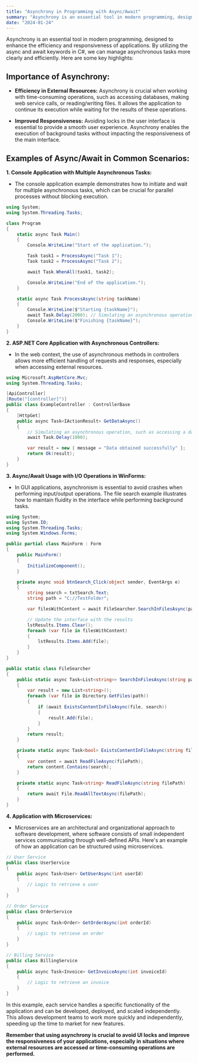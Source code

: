 ```yaml
---
title: "Asynchrony in Programming with Async/Await"
summary: "Asynchrony is an essential tool in modern programming, designed to enhance the efficiency and responsiveness of applications."
date: "2024-01-24"
---
```


Asynchrony is an essential tool in modern programming, designed to enhance the efficiency and responsiveness of applications. By utilizing the async and await keywords in C#, we can manage asynchronous tasks more clearly and efficiently. Here are some key highlights:

## Importance of Asynchrony:
* **Efficiency in External Resources:** Asynchrony is crucial when working with time-consuming operations, such as accessing databases, making web service calls, or reading/writing files. It allows the application to continue its execution while waiting for the results of these operations.

* **Improved Responsiveness:** Avoiding locks in the user interface is essential to provide a smooth user experience. Asynchrony enables the execution of background tasks without impacting the responsiveness of the main interface.

## Examples of Async/Await in Common Scenarios:

**1. Console Application with Multiple Asynchronous Tasks:**

* The console application example demonstrates how to initiate and wait for multiple asynchronous tasks, which can be crucial for parallel processes without blocking execution.


```csharp
using System;
using System.Threading.Tasks;

class Program
{
    static async Task Main()
    {
        Console.WriteLine("Start of the application.");

        Task task1 = ProcessAsync("Task 1");
        Task task2 = ProcessAsync("Task 2");

        await Task.WhenAll(task1, task2);

        Console.WriteLine("End of the application.");
    }

    static async Task ProcessAsync(string taskName)
    {
        Console.WriteLine($"Starting {taskName}");
        await Task.Delay(2000); // Simulating an asynchronous operation
        Console.WriteLine($"Finishing {taskName}");
    }
}

```


**2. ASP.NET Core Application with Asynchronous Controllers:**

* In the web context, the use of asynchronous methods in controllers allows more efficient handling of requests and responses, especially when accessing external resources.


```csharp
using Microsoft.AspNetCore.Mvc;
using System.Threading.Tasks;

[ApiController]
[Route("[controller]")]
public class ExampleController : ControllerBase
{
    [HttpGet]
    public async Task<IActionResult> GetDataAsync()
    {
        // Simulating an asynchronous operation, such as accessing a database
        await Task.Delay(1000);

        var result = new { message = "Data obtained successfully" };
        return Ok(result);
    }
}

```


**3. Async/Await Usage with I/O Operations in WinForms:**

* In GUI applications, asynchronism is essential to avoid crashes when performing input/output operations. The file search example illustrates how to maintain fluidity in the interface while performing background tasks.


```csharp
using System;
using System.IO;
using System.Threading.Tasks;
using System.Windows.Forms;

public partial class MainForm : Form
{
    public MainForm()
    {
        InitializeComponent();
    }

    private async void btnSearch_Click(object sender, EventArgs e)
    {
        string search = txtSearch.Text;
        string path = "C://TestFolder";

        var filesWithContent = await FileSearcher.SearchInFilesAsync(path, search);

        // Update the interface with the results
        lstResults.Items.Clear();
        foreach (var file in filesWithContent)
        {
            lstResults.Items.Add(file);
        }
    }
}

```


```csharp
public static class FileSearcher
{
    public static async Task<List<string>> SearchInFilesAsync(string path, string search)
    {
        var result = new List<string>();
        foreach (var file in Directory.GetFiles(path))
        {
            if (await ExistsContentInFileAsync(file, search))
            {
                result.Add(file);
            }
        }
        return result;
    }

    private static async Task<bool> ExistsContentInFileAsync(string filePath, string search)
    {
        var content = await ReadFileAsync(filePath);
        return content.Contains(search);
    }

    private static async Task<string> ReadFileAsync(string filePath)
    {
        return await File.ReadAllTextAsync(filePath);
    }
}

```


**4. Application with Microservices:**
* Microservices are an architectural and organizational approach to software development, where software consists of small independent services communicating through well-defined APIs. Here's an example of how an application can be structured using microservices.


```csharp
// User Service
public class UserService
{
    public async Task<User> GetUserAsync(int userId)
    {
        // Logic to retrieve a user
    }
}

// Order Service
public class OrderService
{
    public async Task<Order> GetOrderAsync(int orderId)
    {
        // Logic to retrieve an order
    }
}

// Billing Service
public class BillingService
{
    public async Task<Invoice> GetInvoiceAsync(int invoiceId)
    {
        // Logic to retrieve an invoice
    }
}

```


In this example, each service handles a specific functionality of the application and can be developed, deployed, and scaled independently. This allows development teams to work more quickly and independently, speeding up the time to market for new features.

**Remember that using asynchrony is crucial to avoid UI locks and improve the responsiveness of your applications, especially in situations where external resources are accessed or time-consuming operations are performed.**